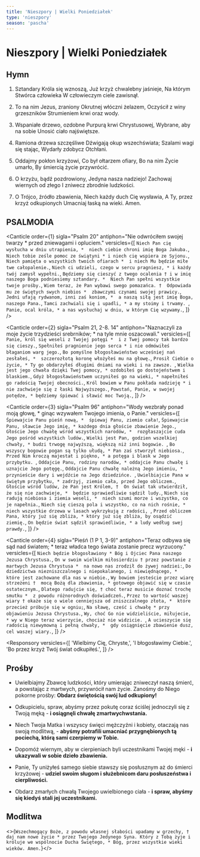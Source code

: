 ```yaml
---
title: 'Nieszpory | Wielki Poniedziałek'
type: 'nieszpory'
season: 'pascha'
---
```


# Nieszpory | Wielki Poniedziałek

<OpeningVersicle />

## Hymn

1. Sztandary Króla się wznoszą,
   Już krzyż chwalebny jaśnieje,
   Na którym Stwórca człowieka
   W człowieczym ciele zawisnął.

2. To na nim Jezus, zraniony
   Okrutnej włóczni żelazem,
   Oczyścił z winy grzeszników
   Strumieniem krwi oraz wody.

3. Wspaniałe drzewo, ozdobne
   Purpurą krwi Chrystusowej,
   Wybrane, aby na sobie
   Unosić ciało najświętsze.

4. Ramiona drzewa szczęśliwe
   Dźwigają okup wszechświata;
   Szalami wagi się stając,
   Wydarły zdobycz Otchłani.

5. Oddajmy pokłon krzyżowi,
   Co był ołtarzem ofiary,
   Bo na nim Życie umarło,
   By śmiercią życie przywrócić.

6. O krzyżu, bądź pozdrowiony,
   Jedyna nasza nadziejo!
   Zachowaj wiernych od złego
   I zniwecz zbrodnie ludzkości.

7. O Trójco, źródło zbawienia,
   Niech każdy duch Cię wysławia,
   A Ty, przez krzyż odkupionych
   Umacniaj łaską na wieki. Amen.

## PSALMODIA

<Canticle
  order={1}
  sigla="Psalm 20"
  antiphon="Nie odwróciłem swojej twarzy * przed zniewagami i opluciem."
  versicles={[
    `Niech Pan cię wysłucha w dniu utrapienia, * 
niech ciebie chroni imię Boga Jakuba.`,
    `Niech tobie ześle pomoc ze świątyni *
i niech cię wspiera ze Syjonu.`,
    `Niech pamięta o wszystkich twoich ofiarach * 
i niech Mu będzie miłe twe całopalenie.`,
    `Niech ci udzieli, czego w sercu pragniesz, *
i każdy twój zamysł wypełni.`,
    `Będziemy się cieszyć z twego ocalenia †
i w imię naszego Boga podniesiemy sztandary. * 
Niech Pan spełni wszystkie twoje prośby.`,
    `Wiem teraz, że Pan wybawi swego pomazańca. † 
Odpowiada mu ze świętych swych niebios * 
zbawczymi czynami swojej prawicy.`,
    `Jedni ufają rydwanom, inni zaś koniom, * 
a naszą siłą jest imię Boga, naszego Pana.`,
    `Tamci zachwiali się i upadli, *
a my stoimy i trwamy. `,
    `Panie, ocal króla, *
a nas wysłuchaj w dniu, w którym Cię wzywamy.`,
  ]}
/>

<Canticle
  order={2}
  sigla="Psalm 21, 2-8. 14"
  antiphon="Naznaczyli za moje życie trzydzieści srebrników; * na tyle mnie oszacowali."
  versicles={[
    `Panie, król się weseli z Twojej potęgi * 
  i z Twej pomocy tak bardzo się cieszy.`,
    `Spełniłeś pragnienie jego serca *
i nie odmówiłeś błaganiom warg jego.`,
    `Bo pomyślne błogosławieństwo wcześniej nań zesłałeś, * 
szczerozłotą koronę włożyłeś mu na głowę.`,
    `Prosił Ciebie o życie, *
Ty go obdarzyłeś długimi dniami na wieki i na zawsze. `,
    `Wielka jest jego chwała dzięki Twej pomocy, *
ozdobiłeś go dostojeństwem i blaskiem.`,
    `Gdyż błogosławieństwem uczyniłeś go na wieki, *
napełniłeś go radością Twojej obecności.`,
    `Król bowiem w Panu pokłada nadzieję *
i nie zachwieje się z łaski Najwyższego.`,
    `Powstań, Panie, w swojej potędze, *
będziemy śpiewać i sławić moc Twoją.`,
  ]}
/>

<Canticle
  order={3}
  sigla="Psalm 96"
  antiphon="Wody wezbrały ponad moją głowę, * ginąc wzywałem Twojego imienia, 
o Panie."
  versicles={[
    `Śpiewajcie Panu pieśń nową, * 
    śpiewaj Panu, ziemio cała!`,
    `Śpiewajcie Panu, sławcie Jego imię, *
każdego dnia głoście zbawienie Jego.`,
    `Głoście Jego chwałę wśród wszystkich narodów, * 
rozgłaszajcie cuda Jego pośród wszystkich ludów.`,
    `Wielki jest Pan, godzien wszelkiej chwały, *
budzi trwogę najwyższą, większą niż inni bogowie. `,
    `Bo wszyscy bogowie pogan są tylko ułudą, *
Pan zaś stworzył niebiosa.`,
    `Przed Nim kroczą majestat i piękno, *
a potęga i blask w Jego przybytku. `,
    `Oddajcie Panu, rodziny narodów, *
oddajcie Panu chwałę i uznajcie Jego potęgę.`,
    `Oddajcie Panu chwałę należną Jego imieniu, *
przynieście dary i wejdźcie na Jego dziedzińce. `,
    `Uwielbiajcie Pana w świętym przybytku, *
zadrżyj, ziemio cała, przed Jego obliczem.`,
    `Głoście wśród ludów, że Pan jest Królem, † 
On świat tak utwierdził, że się nie zachwieje, * 
będzie sprawiedliwie sądził ludy.`,
    `Niech się radują niebiosa i ziemia weseli, * 
niech szumi morze i wszystko, co je napełnia.`,
    `Niech się cieszą pola i wszystko, co na nich rośnie, *
niech wszystkie drzewa w lasach wykrzykują z radości, `,
    `Przed obliczem Pana, który już się zbliża, *
który już się zbliża, by osądzić ziemię.`,
    `On będzie świat sądził sprawiedliwie, *
a ludy według swej prawdy.`,
  ]}
/>

<Canticle
  order={4}
  sigla="Pieśń (1 P 1, 3-9)"
  antiphon="Teraz odbywa się sąd nad światem; * teraz władca tego świata zostanie precz wyrzucony."
  versicles={[
    `Niech będzie błogosławiony *
Bóg i Ojciec Pana naszego Jezusa Chrystusa.`,
    `On w swoim wielkim miłosierdziu †
przez powstanie z martwych Jezusa Chrystusa * 
na nowo nas zrodził do żywej nadziei:`,
    `Do dziedzictwa niezniszczalnego i niepokalanego, i niewiędnącego, * 
które jest zachowane dla nas w niebie.`,
    `Wy bowiem jesteście przez wiarę strzeżeni † 
mocą Bożą dla zbawienia, *
gotowego objawić się w czasie ostatecznym.`,
    `Dlatego radujcie się, †
choć teraz musicie doznać trochę smutku * 
z powodu różnorodnych doświadczeń.`,
    `Przez to wartość waszej wiary †
okaże się o wiele cenniejsza od zniszczalnego złota, * 
które przecież próbuje się w ogniu;`,
    `Na sławę, cześć i chwałę *
przy objawieniu Jezusa Chrystusa.`,
    `Wy, choć Go nie widzieliście, miłujecie, *
wy w Niego teraz wierzycie, chociaż nie widzicie. `,
    `A ucieszycie się radością niewymowną i pełną chwały, * 
gdy osiągnięcie zbawienie dusz, cel waszej wiary.`,
  ]}
/>

<Passage
  sigla="Rz 5, 8-9"
  passage="Bóg nam okazuje swoją miłość właśnie przez to, że Chrystus umarł za nas, gdyśmy byli jeszcze grzesznikami. Tym bardziej więc będziemy przez Niego zachowani od karzącego gniewu, gdy teraz przez krew Jego zostaliśmy usprawiedliwieni."
/>

<Responsory
  versicles={[
    'Wielbimy Cię, Chryste,',
    'I błogosławimy Ciebie.',
    'Bo przez krzyż Twój świat odkupiłeś.',
  ]}
/>

<Magnificat antiphon="Maria namaściła olejkiem stopy Jezusa * i otarła swoimi włosami: / uczyniła to na dzień Jego pogrzebu." />

## Prośby

- Uwielbiajmy Zbawcę ludzkości, który umierając zniweczył naszą śmierć, a powstając z martwych, przywrócił nam życie. Zanośmy do Niego pokorne prośby: **Obdarz świętością swój lud odkupiony!**

- Odkupicielu, spraw, abyśmy przez pokutę coraz ściślej jednoczyli się z Twoją męką - **i osiągnęli chwałę zmartwychwstania.**

- Niech Twoja Matka i wszyscy święci mężczyźni i kobiety, otaczają nas swoją modlitwą, - **abyśmy potrafili umacniać przygnębionych tą pociechą, którą sami czerpiemy w Tobie.**

- Dopomóż wiernym, aby w cierpieniach byli uczestnikami Twojej męki - **i ukazywali w sobie dzieło zbawienia.**

- Panie, Ty uniżyłeś samego siebie stawszy się posłusznym aż do śmierci krzyżowej - **udziel swoim sługom i służebnicom daru posłuszeństwa i cierpliwości.**

- Obdarz zmarłych chwałą Twojego uwielbionego ciała - **i spraw, abyśmy się kiedyś stali jej uczestnikami.**

<CustomIntercessions />

<KyrieEleison />

<LordsPrayer />

## Modlitwa

<>{`Wszechmogący Boże, z powodu własnej słabości upadamy w grzechy, † daj nam nowe życie * przez Twojego Jedynego Syna. Który z Tobą żyje i króluje we wspólnocie Ducha Świętego, * Bóg, przez wszystkie wieki wieków. Amen.`}</>

<Amen />

<BlessingAndConcludingVersicle />

<SalveRegina />
